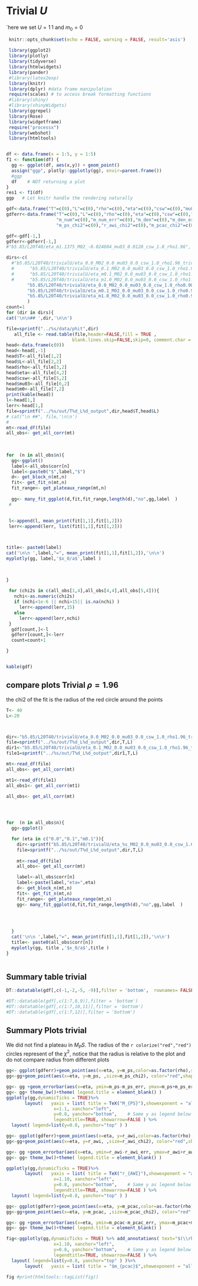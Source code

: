 # Trivial $U$ {#trivialU}

`here we set $U=1\!\!1$ and $m_0=0$ 

```r
 knitr::opts_chunk$set(echo = FALSE, warning = FALSE, result='asis')
 
 library(ggplot2)
 library(plotly)
 library(tidyverse)
 library(htmlwidgets)
 library(pander)
 #library(latex2exp)
 library(knitr)
 library(dplyr) #data frame manipulation
 require(scales) # to access break formatting functions
 #library(shiny)
 #library(shinyWidgets)
 library(ggrepel)
 library(Rose)
 library(widgetframe)
 require("processx")
 library(webshot)
 library(htmltools)


df <- data.frame(x = 1:5, y = 1:5)    
f1 <- function(df) {
  gg <- ggplot(df, aes(x,y)) + geom_point()
  assign("ggp", plotly::ggplotly(gg), envir=parent.frame())
  #ggp
  df    # NOT returning a plot
}
res1 <- f1(df)
ggp   # Let knitr handle the rendering naturally
```




```r
gdf<-data.frame("T"=c(0),"L"=c(0),"rho"=c(0),"eta"=c(0),"csw"=c(0),"mu03"=c(0),"m0"=c(0),"m_ps"=c(0),"m_Ds3"=c(0),"m_S0"=c(0),"r_awi"=c(0),"m_pcac"=c(0))
gdferr<-data.frame("T"=c(0),"L"=c(0),"rho"=c(0),"eta"=c(0),"csw"=c(0),"mu03"=c(0),"m0"=c(0),"m_ps"=c(0),"m_ps_err"=c(0),"m_Ds3"=c(0),"m_Ds3_err"=c(0),"m_S0"=c(0),"m_S0_err"=c(0),"r_awi"=c(0),"r_awi_err"=c(0),"m_pcac"=c(0),"m_pcac_err"=c(0),
                   "m_num"=c(0),"m_num_err"=c(0),"m_den"=c(0),"m_den_err"=c(0),
                   "m_ps_chi2"=c(0),"r_awi_chi2"=c(0),"m_pcac_chi2"=c(0))

gdf<-gdf[-1,]
gdferr<-gdferr[-1,]
#"b5.85/L20T40/eta_m1.1375_M02_-0.024604_mu03_0.0120_csw_1.0_rho1.96",

dirs<-c(
  #"b5.85/L20T40/trivialU/eta_0.0_M02_0.0_mu03_0.0_csw_1.0_rho1.96_trivialU",
  #      "b5.85/L20T40/trivialU/eta_0.1_M02_0.0_mu03_0.0_csw_1.0_rho1.96_trivialU",
  #      "b5.85/L20T40/trivialU/eta_m0.1_M02_0.0_mu03_0.0_csw_1.0_rho1.96_trivialU",
  #      "b5.85/L20T40/trivialU/eta_m1.0_M02_0.0_mu03_0.0_csw_1.0_rho1.96_trivialU",
        "b5.85/L20T40/trivialU/eta_0.0_M02_0.0_mu03_0.0_csw_1.0_rho0.98_trivialU", 
        "b5.85/L20T40/trivialU/eta_m0.1_M02_0.0_mu03_0.0_csw_1.0_rho0.98_trivialU",
        "b5.85/L20T40/trivialU/eta_m1.0_M02_0.0_mu03_0.0_csw_1.0_rho0.98_trivialU"
        )
count=1
for (dir in dirs){
cat('\n\n## ',dir,'\n\n')

file=sprintf("../%s/data/phit",dir)
   all_file <- read.table(file,header=FALSE,fill = TRUE ,
                         blank.lines.skip=FALSE,skip=0, comment.char = "")
head<-data.frame(c(0))
head<-head[,-1]
head$T<-all_file[1,2]
head$L<-all_file[2,2]
head$rho<-all_file[3,2]
head$eta<-all_file[4,2]
head$csw<-all_file[5,2]
head$mu03<-all_file[6,2]
head$m0<-all_file[7,2]
print(kable(head))
l<-head[1,]
lerr<-head[1,]
file=sprintf("../%s/out/T%d_L%d_output",dir,head$T,head$L)
# cat("\n ##", file,'\n\n')
# 
mt<-read_df(file)
all_obs<- get_all_corr(mt)
 
 
 
for  (n in all_obs$n){
  gg<-ggplot()
  label<-all_obs$corr[n]
  label<-paste0("$",label,"$")
  d<- get_block_n(mt,n)
  fit<- get_fit_n(mt,n)
  fit_range<- get_plateaux_range(mt,n)
  
  gg<- many_fit_ggplot(d,fit,fit_range,length(d),"no",gg,label  )
 # 
  
 
 l<-append(l, mean_print(fit[1,1],fit[1,2]))
 lerr<-append(lerr, list(fit[1,1],fit[1,2]))



title<- paste0(label)
cat('\n\n ',label,"=", mean_print(fit[1,1],fit[1,2]),'\n\n')
myplotly(gg, label,'$x_0/a$',label )

  

}
 
 for (chi2s in c(all_obs[1,4],all_obs[4,4],all_obs[5,4])){
   nchi<-as.numeric(chi2s)
   if (nchi<1e-6 || nchi>15|| is.na(nchi) )
     lerr<-append(lerr,15)
   else
     lerr<-append(lerr,nchi)
 }
  gdf[count,]<-l
  gdferr[count,]<-lerr
  count=count+1

}


kable(gdf)

```


## compare plots Trivial $\rho=1.96$

the chi2 of the fit is the radius of the red circle around the points


```r

T<- 40
L<-20



dir<-"b5.85/L20T40/trivialU/eta_0.0_M02_0.0_mu03_0.0_csw_1.0_rho1.96_trivialU"   
file=sprintf("../%s/out/T%d_L%d_output",dir,T,L)
dir1<-"b5.85/L20T40/trivialU/eta_0.1_M02_0.0_mu03_0.0_csw_1.0_rho1.96_trivialU"
file1=sprintf("../%s/out/T%d_L%d_output",dir1,T,L)

mt<-read_df(file)
all_obs<- get_all_corr(mt)

mt1<-read_df(file1)
all_obs1<- get_all_corr(mt1)

all_obs<- get_all_corr(mt)



 
for  (n in all_obs$n){
  gg<-ggplot()

  for (eta in c("0.0","0.1","m0.1")){
    dir<-sprintf("b5.85/L20T40/trivialU/eta_%s_M02_0.0_mu03_0.0_csw_1.0_rho1.96_trivialU",eta   )
    file=sprintf("../%s/out/T%d_L%d_output",dir,T,L)
    
    mt<-read_df(file)
    all_obs<- get_all_corr(mt)

    label<-all_obs$corr[n]
    label<-paste(label,"eta=",eta)
    d<- get_block_n(mt,n)
    fit<- get_fit_n(mt,n)
    fit_range<- get_plateaux_range(mt,n)
    gg<- many_fit_ggplot(d,fit,fit_range,length(d),"no",gg,label  )
  
    


  }
  cat('\n\n ',label,"=", mean_print(fit[1,1],fit[1,2]),'\n\n')
  title<- paste0(all_obs$corr[n])
  myplotly(gg, title ,'$x_0/a$',title )
}



```


## Summary table trivial

```r

DT::datatable(gdf[,c(-1,-2,-5, -9)],filter = 'bottom',  rownames= FALSE)

#DT::datatable(gdf[,c(1:7,8,9)],filter = 'bottom')
#DT::datatable(gdf[,c(1:7,10,11)],filter = 'bottom')
#DT::datatable(gdf[,c(1:7,12)],filter = 'bottom')
```

## Summary Plots trivial


We did not find a plateau in $M_PS$.
The radius of the `r colorize("red","red")` circles represent of the $\chi^2$,  notice that the radius is relative to the plot and do not compare radius from different plots


```r
gg<- ggplot(gdferr)+geom_point(aes(x=eta, y=m_ps,color=as.factor(rho),shape=as.factor(rho)  ),size=3 )
gg<-gg+geom_point(aes(x=eta, y=m_ps, ,size=m_ps_chi2), color="red",shape=1 )

gg<- gg +geom_errorbar(aes(x=eta, ymin=m_ps-m_ps_err, ymax=m_ps+m_ps_err, color=as.factor(rho),shape=as.factor(rho)  ),width=0.01)
gg<- gg+ theme_bw()+theme( legend.title = element_blank() )
ggplotly(gg,dynamicTicks = TRUE)%>%
       layout(   yaxis = list( title = TeX("M_{PS}"),showexponent = "all", exponentformat = "e")  ,xaxis = list(title = TeX("\\eta") ) ) %>% add_annotations( text="$(\\rho)$", xref="paper", yref="paper",
                  x=1.1, xanchor="left",
                  y=0.8, yanchor="bottom",    # Same y as legend below
                  legendtitle=TRUE, showarrow=FALSE ) %>%
  layout( legend=list(y=0.8, yanchor="top" ) )
```

```r
gg<- ggplot(gdferr)+geom_point(aes(x=eta, y=r_awi,color=as.factor(rho),shape=as.factor(rho) ),size=3 )
gg<-gg+geom_point(aes(x=eta, y=r_awi, ,size=r_awi_chi2), color="red",shape=1 )

gg<- gg +geom_errorbar(aes(x=eta, ymin=r_awi-r_awi_err, ymax=r_awi+r_awi_err, color=as.factor(rho),shape=as.factor(rho)  ),width=0.01)
gg<- gg+ theme_bw()+theme( legend.title = element_blank() )

ggplotly(gg,dynamicTicks = TRUE)%>%
       layout(   yaxis = list( title = TeX("r_{AWI}"),showexponent = "all", exponentformat = "e")  ,xaxis = list(title = TeX("\\eta") ) ) %>% add_annotations( text="$(\\rho)$", xref="paper", yref="paper",
                  x=1.10, xanchor="left",
                  y=0.8, yanchor="bottom",    # Same y as legend below
                  legendtitle=TRUE, showarrow=FALSE ) %>%
  layout( legend=list(y=0.8, yanchor="top" ) )
```

```r
gg<- ggplot(gdferr)+geom_point(aes(x=eta, y=m_pcac,color=as.factor(rho),shape=as.factor(rho) ),size=3 )
gg<-gg+geom_point(aes(x=eta, y=m_pcac, ,size=m_pcac_chi2), color="red",shape=1 )

gg<- gg +geom_errorbar(aes(x=eta, ymin=m_pcac-m_pcac_err, ymax=m_pcac+m_pcac_err, color=as.factor(rho),shape=as.factor(rho)  ),width=0.01)
gg<- gg+ theme_bw()+theme( legend.title = element_blank() )

fig<-ggplotly(gg,dynamicTicks = TRUE) %>% add_annotations( text="$(\\rho)$", xref="paper", yref="paper",
                  x=1.10, xanchor="left",
                  y=0.8, yanchor="bottom",    # Same y as legend below
                  legendtitle=TRUE, showarrow=FALSE ) %>%
  layout( legend=list(y=0.8, yanchor="top" ) )%>%
       layout(   yaxis = list( title = "$m_{pcac}$",showexponent = "all", exponentformat = "e")  ,xaxis = list(title = TeX("\\eta") ) ) 

fig #print(htmltools::tagList(fig))

```
